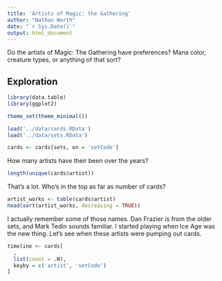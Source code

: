 ```yaml
---
title: 'Artists of Magic: the Gathering'
author: "Nathan Werth"
date: "`r Sys.Date()`"
output: html_document
---
```


Do the artists of Magic: The Gathering have preferences? Mana color, creature
types, or anything of that sort?

## Exploration

```r
library(data.table)
library(ggplot2)

theme_set(theme_minimal())

load('../data/cards.RData')
load('../data/sets.RData')

cards <- cards[sets, on = 'setCode']
```

How many artists have their been over the years?

```r
length(unique(cards$artist))
```

That's a lot. Who's in the top as far as number of cards?

```r
artist_works <- table(cards$artist)
head(sort(artist_works, decreasing = TRUE))
```

I actually remember some of those names. Dan Frazier is from the older sets, and
Mark Tedin sounds familiar. I started playing when Ice Age was the new thing.
Let's see when these artists were pumping out cards.

```r
timeline <- cards[
  ,
  list(count = .N),
  keyby = c('artist', 'setCode')
]
```